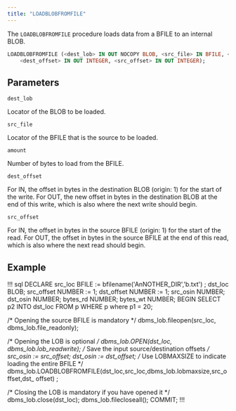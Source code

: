 ```yaml
---
title: "LOADBLOBFROMFILE"
---
```


The `LOADBLOBFROMFILE` procedure loads data from a BFILE to an internal BLOB.

```sql
LOADBLOBFROMFILE (<dest_lob> IN OUT NOCOPY BLOB, <src_file> IN BFILE, <amount> IN INTEGER,
    <dest_offset> IN OUT INTEGER, <src_offset> IN OUT INTEGER); 
```

## Parameters

`dest_lob`

Locator of the BLOB to be loaded.

`src_file`

Locator of the BFILE that is the source to be loaded.

`amount`

Number of bytes to load from the BFILE.

`dest_offset`

For IN, the offset in bytes in the destination BLOB (origin: 1) for the start of the write. For OUT, the new offset in bytes in the destination BLOB at the end of this write, which is also where the next write should begin.

`src_offset`

For IN, the offset in bytes in the source BFILE (origin: 1) for the start of the read. For OUT, the offset in bytes in the source BFILE at the end of this read, which is also where the next read should begin.


## Example

!!! sql
DECLARE
  src_loc     BFILE := bfilename('AnNOTHER_DIR','b.txt') ;
  dst_loc     BLOB;
  src_offset  NUMBER := 1;
  dst_offset  NUMBER := 1;
  src_osin    NUMBER;
  dst_osin    NUMBER;
  bytes_rd    NUMBER;
  bytes_wt    NUMBER; 
BEGIN
  SELECT p2 INTO dst_loc FROM p 
      WHERE p where p1 = 20;

  /* Opening the source BFILE is mandatory */
  dbms_lob.fileopen(src_loc, dbms_lob.file_readonly);

  /* Opening the LOB is optional */
  dbms_lob.OPEN(dst_loc, dbms_lob.lob_readwrite);
  /* Save the input source/destination offsets */
  src_osin := src_offset;
  dst_osin := dst_offset;
  /* Use LOBMAXSIZE to indicate loading the entire BFILE */
  dbms_lob.LOADBLOBFROMFILE(dst_loc,src_loc,dbms_lob.lobmaxsize,src_offset,dst_
offset) ;

  /* Closing the LOB is mandatory if you have opened it */
  dbms_lob.close(dst_loc);
  dbms_lob.filecloseall();
  COMMIT;
!!!